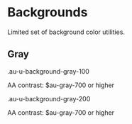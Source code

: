 
<Meta title="Utilities/Backgrounds" />

<style>{`
  .sbdocs-p,
  .sbdocs-ul,
  .sbdocs-li,
  .sbdocs-p code {
    font-weight: 400;
    font-size: 1.6rem;
  }

  .sbdocs-a {
    display: inline-flex;
    align-items: center;
    font-family: var(--au-font);
    transition: color var(--au-transition), text-decoration var(--au-transition);
    font-weight: var(--au-regular);
    text-decoration: underline;
    text-decoration-color: var(--au-blue-300);
    color: var(--au-blue-700);
  }

  .sbdocs-a:visited {
    color: var(--au-blue-700);
  }

  .sbdocs-a:hover,
  .sbdocs-a:focus {
    color: var(--au-blue-800);
    text-decoration-color: var(--au-blue-200);
  }

  .sbdocs-a:focus {
    outline: var(--au-outline);
    outline-offset: var(--au-outline-offset);
  }

  code {
    font-family: courier, monospace;
  }

  .os-content {
    background-color: var(--au-gray-100);
  }
`}</style>

# Backgrounds

Limited set of background color utilities.

<div class="au-o-box au-d-component au-u-margin-top">
  <h2 class="au-u-h4">Gray</h2>
  <div class="au-o-box au-o-box--flush au-u-margin-top-small">
    <div class="au-d-swatch au-u-background-gray-100">
      <p class="au-u-h5 au-u-bold au-d-swatch__name au-u-margin-bottom-none">.au-u-background-gray-100</p>
      <p class="au-d-swatch__contrast">AA contrast: $au-gray-700 or higher</p>
    </div>
  </div>
  <div class="au-o-box au-o-box--flush au-u-margin-top-small">
    <div class="au-d-swatch au-u-background-gray-200">
      <p class="au-u-h5 au-u-bold au-d-swatch__name au-u-margin-bottom-none">.au-u-background-gray-200</p>
      <p class="au-d-swatch__contrast">AA contrast: $au-gray-700 or higher</p>
    </div>
  </div>
</div>
